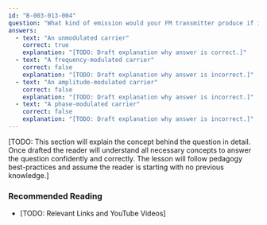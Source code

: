 ```yaml
---
id: "B-003-013-004"
question: "What kind of emission would your FM transmitter produce if its microphone failed to work?"
answers:
  - text: "An unmodulated carrier"
    correct: true
    explanation: "[TODO: Draft explanation why answer is correct.]"
  - text: "A frequency-modulated carrier"
    correct: false
    explanation: "[TODO: Draft explanation why answer is incorrect.]"
  - text: "An amplitude-modulated carrier"
    correct: false
    explanation: "[TODO: Draft explanation why answer is incorrect.]"
  - text: "A phase-modulated carrier"
    correct: false
    explanation: "[TODO: Draft explanation why answer is incorrect.]"
---
```


[TODO: This section will explain the concept behind the question in detail. Once drafted the reader will understand all necessary concepts to answer the question confidently and correctly. The lesson will follow pedagogy best-practices and assume the reader is starting with no previous knowledge.]

### Recommended Reading

- [TODO: Relevant Links and YouTube Videos]
